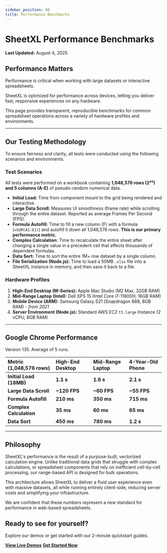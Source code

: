 ```yaml
---
sidebar_position: 80
title: Performance Benchmarks
---
```


# SheetXL Performance Benchmarks

**Last Updated:** August 4, 2025

## Performance Matters

<div style={{ float: 'right', margin: '10px 0 20px 20px', maxWidth: 160 }}>
  <SvgPerformance
    alt="Performance illustration"
    style={{
      width: '100%',
      height: 'auto',
      borderRadius: 12,
      padding: '8px',
      boxShadow: '0 4px 16px rgba(0,0,0,0.1)'
    }}
  />
</div>

Performance is critical when working with large datasets or interactive spreadsheets.

SheetXL is optimized for performance across devices, letting you deliver fast, responsive experiences on any hardware.

<div style={{ clear: 'both' }}></div>

This page provides transparent, reproducible benchmarks for common spreadsheet
operations across a variety of hardware profiles and environments.

---

## Our Testing Methodology

To ensure fairness and clarity, all tests were conducted using the following scenarios and environments.

### Test Scenarios

All tests were performed on a workbook containing **1,048,576 rows (2²⁰) and 5 columns (A-E)** of pseudo-random numerical data.

* **Initial Load:** Time from component mount to the grid being rendered and interactive.
* **Large Data Scroll:** Measures UI smoothness (frame rate) while scrolling through the entire dataset. Reported as average Frames Per Second (FPS).
* **Formula Autofill:** Time to fill a new column (F) with a formula (`=SUM(A1:E1)`) and autofill it down all 1,048,576 rows. **This is our primary performance metric.**
* **Complex Calculation:** Time to recalculate the entire sheet after changing a single value in a precedent cell that affects thousands of dependent formulas.
* **Data Sort:** Time to sort the entire 1M+ row dataset by a single column.
* **File Serialization (Node.js):** Time to load a 50MB `.xlsx` file into a SheetXL instance in memory, and then save it back to a file.

### Hardware Profiles

1.  **High-End Desktop (M-Series):** Apple Mac Studio (M2 Max, 32GB RAM)
2.  **Mid-Range Laptop (Intel):** Dell XPS 15 (Intel Core i7-11800H, 16GB RAM)
3.  **Mobile Device (ARM):** Samsung Galaxy S21 (Snapdragon 888, 8GB RAM) - _from 2021_
4.  **Server Environment (Node.js):** Standard AWS EC2 `t3.large` Instance (2 vCPU, 8GB RAM)

---

## Google Chrome Performance

Version 135. Average of 5 runs.

| Metric (1,048,576 rows)      | High-End Desktop | Mid-Range Laptop | 4-Year-Old Phone |
| :--------------------------- | :--------------- | :--------------- | :--------------- |
| **Initial Load (18MB)** | **1.1 s** | **1.6 s** | **2.1 s** |
| **Large Data Scroll** | **~120 FPS** | **~60 FPS** | **~55 FPS** |
| **Formula Autofill** | **210 ms** | **350 ms** | **715 ms** |
| **Complex Calculation** | **35 ms** | **60 ms** | **65 ms** |
| **Data Sort** | **450 ms** | **780 ms** | **1.2 s** |

---

## Philosophy

SheetXL's performance is the result of a purpose-built, vectorized calculation engine. Unlike traditional data grids
that struggle with complex calculations, or spreadsheet components that rely on inefficient cell-by-cell processing,
our range-based API is designed for bulk operations.

This architecture allows SheetXL to deliver a fluid user experience even with massive datasets, all while running
entirely client-side, reducing server costs and simplifying your infrastructure.

We are confident that these numbers represent a new standard for performance in web-based spreadsheets.

## Ready to see for yourself?

Explore our demos or get started with our 2-minute quickstart guides.

**[View Live Demos](https://www.sheetxl.com/docs/guides/introduction/demos)** **[Get Started Now](./category/getting-started)**

